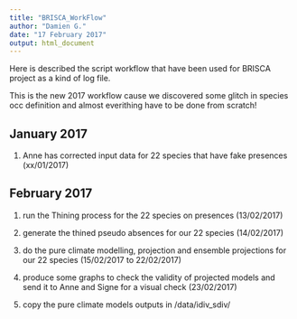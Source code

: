 ```yaml
---
title: "BRISCA_WorkFlow"
author: "Damien G."
date: "17 February 2017"
output: html_document
---
```


Here is described the script workflow that have been used for BRISCA project as a kind of log file.

This is the new 2017 workflow cause we discovered some glitch in species occ definition and almost
everithing have to be done from scratch!


## January 2017

1. Anne has corrected input data for 22 species that have fake presences (xx/01/2017)

## February 2017

1. run the Thining process for the 22 species on presences (13/02/2017)

2. generate the thined pseudo absences for our 22 species (14/02/2017)

3. do the pure climate modelling, projection and ensemble projections for our 22 species (15/02/2017 to 22/02/2017)

4. produce some graphs to check the validity of projected models and send it to Anne and Signe for a visual check (23/02/2017)

5. copy the pure climate models outputs in /data/idiv_sdiv/